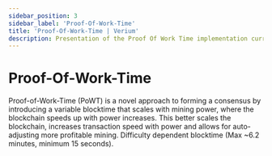 ```yaml
---
sidebar_position: 3
sidebar_label: 'Proof-Of-Work-Time'
title: 'Proof-Of-Work-Time | Verium'
description: Presentation of the Proof Of Work Time implementation currently use by the Verium blockchain.
---
```

# Proof-Of-Work-Time

Proof-of-Work-Time (PoWT) is a novel approach to forming a consensus by introducing a variable blocktime that scales with mining power, where the blockchain speeds up with power increases. This better scales the blockchain, increases transaction speed with power and allows for auto-adjusting more profitable mining. Difficulty dependent blocktime (Max ~6.2 minutes, minimum 15 seconds).
